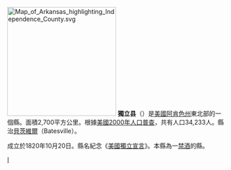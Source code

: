 {{noteTA
|T=zh-hans:独立县 (阿肯色州);zh-hk:獨立縣 (阿肯色州);zh-tw:獨立郡 (阿肯色州);
|1=zh-hans:县;zh-hk:縣;zh-tw:郡;
}}

[[File:Map_of_Arkansas_highlighting_Independence_County.svg|250px]]
'''獨立县'''（{{lang-en|Independence County}}）是[[美國|美國]][[阿肯色州|阿肯色州]]東北部的一個縣。面積2,700平方公里。根據[[美國2000年人口普查|美國2000年人口普查]]，共有人口34,233人。縣治[[貝茨維爾_(阿肯色州)|貝茨維爾]]（Batesville）。

成立於1820年10月20日。縣名紀念《[[美國獨立宣言|美國獨立宣言]]》。本縣為一[[禁酒|禁酒]]的縣。
{{Arkansas-stub}}
{{獨立縣 (阿肯色州)}}
{{Arkansas}}

[[Category:阿肯色州行政区划|I]]